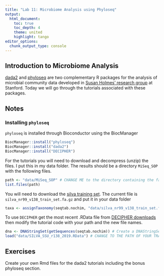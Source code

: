 ```yaml
---
title: "Lab 11: Microbiome Analysis using Phyloseq"
output:
  html_document:
    toc: true
    toc_depth: 4
    theme: united
    highlight: tango
editor_options: 
  chunk_output_type: console
---
```


## Introduction to Microbiome Analysis

[dada2](https://benjjneb.github.io/dada2/index.html) and [phyloseq](https://joey711.github.io/phyloseq/) are two complementary R packages for the analysis of microbial community data developed in [Susan Holmes' research group](https://statweb.stanford.edu/~susan/) at Stanford. Today we will go through the tutorials associated with these packages.

## Notes

### Installing `phyloseq`

`phyloseq` is installed through Bioconductor using the BiocManager

```r
BiocManager::install("phyloseq")
BiocManager::install("dada2")
BiocManager::install("DECIPHER")
```

For the tutorials you will need to download and decompress (unzip) the files. I put this in my data folder. The results should be a directory `MiSeq_SOP` with the following files.

```r
path <- "data/MiSeq_SOP" # CHANGE ME to the directory containing the fastq files after unzipping.
list.files(path)
```

You will need to download the [silva training set](https://zenodo.org/record/3986799). The current file is `silva_nr99_v138_train_set.fa.gz` and put it in your data folder

```r
taxa <- assignTaxonomy(seqtab.nochim, "data/silva_nr99_v138_train_set.fa.gz", multithread=TRUE)
```

To use `DECIPHER` get the most recent .RData file from [DECIPHER downloads](http://www2.decipher.codes/Downloads.html) then modify the tutorial code with your path and the new file names.

```r
dna <- DNAStringSet(getSequences(seqtab.nochim)) # Create a DNAStringSet from the ASVs
load("data/SILVA_SSU_r138_2019.RData") # CHANGE TO THE PATH OF YOUR TRAINING SET
```

## Exercises

Create your own Rmd files for the dada2 tutorials including the bonus phyloseq section.

